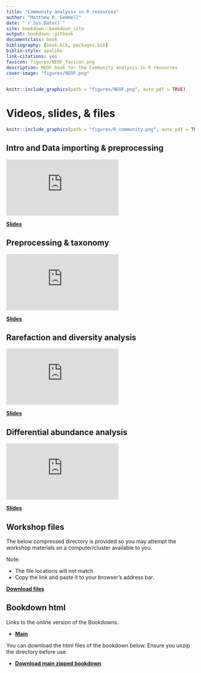 ```yaml
--- 
title: "Community analysis in R resources"
author: "Matthew R. Gemmell"
date: "`r Sys.Date()`"
site: bookdown::bookdown_site
output: bookdown::gitbook
documentclass: book
bibliography: [book.bib, packages.bib]
biblio-style: apalike
link-citations: yes
favicon: figures/NEOF_favicon.png
description: NEOF book for the Community analysis in R resources
cover-image: "figures/NEOF.png"
---
```


```r
knitr::include_graphics(path = "figures/NEOF.png", auto_pdf = TRUE)
``` 

# Videos, slides, & files

```r
knitr::include_graphics(path = "figures/R_community.png", auto_pdf = TRUE)
``` 

## Intro and Data importing & preprocessing

<div class="container">
<iframe src="https://www.youtube.com/embed/zcNteKN5bk8" 
frameborder="0" allowfullscreen class="video"></iframe>
</div>

[__Slides__](https://docs.google.com/presentation/d/16p9xJs0TsUx5w7mLLtrY1tCFS_6NuYuCNwO1NmFN1lI/edit?usp=share_link)

## Preprocessing & taxonomy

<div class="container">
<iframe src="https://www.youtube.com/embed/CPaTT36EwCc" 
frameborder="0" allowfullscreen class="video"></iframe>
</div>

[__Slides__](https://docs.google.com/presentation/d/1Qms140vQcxiMG2iL03GKCQG4Nd-01QrhfjyY8iCjfrM/edit?usp=share_link)

## Rarefaction and diversity analysis

<div class="container">
<iframe src="https://www.youtube.com/embed/lSi6FwePSAc" 
frameborder="0" allowfullscreen class="video"></iframe>
</div>

[__Slides__](https://docs.google.com/presentation/d/1SLtkfXU3SXmnHEf544KMGRJdsIMgSP43b01kQtKoNpo/edit?usp=share_link)

## Differential abundance analysis

<div class="container">
<iframe src="https://www.youtube.com/embed/lSi6FwePSAc" 
frameborder="0" allowfullscreen class="video"></iframe>
</div>

[__Slides__](https://docs.google.com/presentation/d/1CUprELX4tOl_62S6hTM_fZbXPYcB8YO_ETPZ6EhU4pc/edit?usp=share_link)

## Workshop files

The below compressed directory is provided so you may attempt the workshop materials on a computer/cluster available to you.

Note:

- The file locations will not match
- Copy the link and paste it to your browser's address bar.

[__Download files__](https://neof-workshops.github.io/R_community_whqkt8/resources/data/R_community_data.zip)

## Bookdown html

Links to the online version of the Bookdowns.

- [__Main__](https://neof-workshops.github.io/R_community_whqkt8/Course/)

You can download the html files of the bookdown below. Ensure you unzip the directory before use.

- [__Download main zipped bookdown__](https://neof-workshops.github.io/R_community_whqkt8/resources/Bookdown/R_community_main.zip)